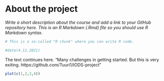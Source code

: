 
# About the project

*Write a short description about the course and add a link to your GitHub repository here. This is an R Markdown (.Rmd) file so you should use R Markdown syntax.*

```r
# This is a so-called "R chunk" where you can write R code.

#date(4.11.2021)

```
The text continues here.
"Many challenges in getting started. But this is very exiting. https://github.com/Tuuri1/IODS-project"

```r
plot(c(1,2,3,4))
```

